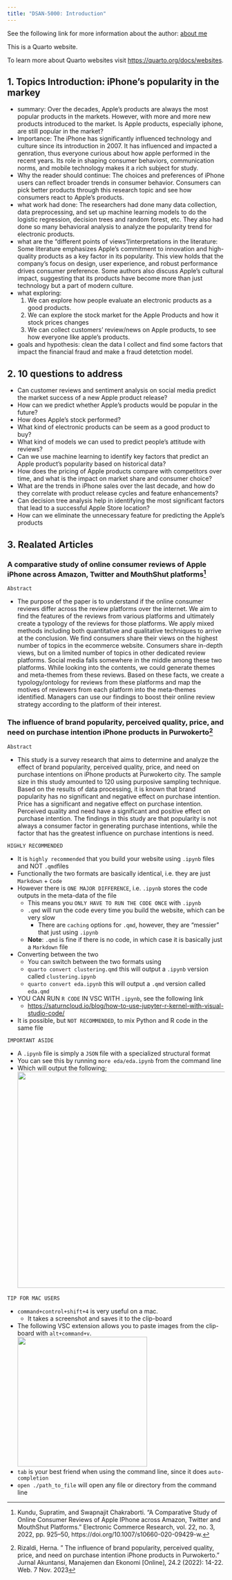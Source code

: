 ```yaml
---
title: "DSAN-5000: Introduction"
---
```


See the following link for more information about the author: [about me](../../index.html)

This is a Quarto website.

To learn more about Quarto websites visit <https://quarto.org/docs/websites>.


## 1. Topics Introduction: iPhone's popularity in the markey
* summary: Over the decades, Apple's products are always the most popular products in the markets. However, with more and more new products introduced to the market. Is Apple products, especially iphone, are still popular in the market?
* Importance: The iPhone has significantly influenced technology and culture since its introduction in 2007. It has influenced and impacted a genration, thus everyone curious about how apple performed in the recent years. Its role in shaping consumer behaviors, communication norms, and mobile technology makes it a rich subject for study.
* Why the reader should continue: The choices and preferences of iPhone users can reflect broader trends in consumer behavior. Consumers can pick better products through this research topic and see how consumers react to Apple's products.
* what work had done: The researchers had done many data collection, data preprocessing, and set up machine learning models to do the logistic regression, decision trees and random forest, etc. They also had done so many behavioral analysis to analyze the popularity trend for electronic products.
* what are the “different points of views”/interpretations in the literature: Some literature emphasizes Apple's commitment to innovation and high-quality products as a key factor in its popularity. This view holds that the company's focus on design, user experience, and robust performance drives consumer preference. Some authors also discuss Apple's cultural impact, suggesting that its products have become more than just technology but a part of modern culture. 
* what exploring: 
  1. We can explore how people evaluate an electronic products as a good products.
  2. We can explore the stock market for the Apple Products and how it stock prices changes
  3. We can collect customers' review/news on Apple products, to see how everyone like apple's products.
* goals and hypothesis: clean the data I collect and find some factors that impact the financial fraud and make a fraud detetction model.

## 2. 10 questions to address
* Can customer reviews and sentiment analysis on social media predict the market success of a new Apple product release?
* How can we predict whether Apple's products would be popular in the future?
* How does Apple's stock performed?
* What kind of electronic products can be seem as a good product to buy?
* What kind of models we can used to predict people's attitude with reviews?
* Can we use machine learning to identify key factors that predict an Apple product's popularity based on historical data?
* How does the pricing of Apple products compare with competitors over time, and what is the impact on market share and consumer choice?
* What are the trends in iPhone sales over the last decade, and how do they correlate with product release cycles and feature enhancements?
* Can decision tree analysis help in identifying the most significant factors that lead to a successful Apple Store location?
* How can we eliminate the unnecessary feature for predicting the Apple's products



## 3. Realated Articles
### A comparative study of online consumer reviews of Apple iPhone across Amazon, Twitter and MouthShut platforms[^1] 
[^1]: Kundu, Supratim, and Swapnajit Chakraborti. “A Comparative Study of Online Consumer Reviews of Apple IPhone across Amazon, Twitter and MouthShut Platforms.” Electronic Commerce Research, vol. 22, no. 3, 2022, pp. 925–50, https://doi.org/10.1007/s10660-020-09429-w.

`Abstract`

* 
The purpose of the paper is to understand if the online consumer reviews differ across the review platforms over the internet. We aim to find the features of the reviews from various platforms and ultimately create a typology of the reviews for those platforms. We apply mixed methods including both quantitative and qualitative techniques to arrive at the conclusion. We find consumers share their views on the highest number of topics in the ecommerce website. Consumers share in-depth views, but on a limited number of topics in other dedicated review platforms. Social media falls somewhere in the middle among these two platforms. While looking into the contents, we could generate themes and meta-themes from these reviews. Based on these facts, we create a typology/ontology for reviews from these platforms and map the motives of reviewers from each platform into the meta-themes identified. Managers can use our findings to boost their online review strategy according to the platform of their interest.

### The influence of brand popularity, perceived quality, price, and need on purchase intention iPhone products in Purwokerto[^2]
[^2]: Rizaldi, Herna. " The influence of brand popularity, perceived quality, price, and need on purchase intention iPhone products in Purwokerto." Jurnal Akuntansi, Manajemen dan Ekonomi [Online], 24.2 (2022): 14-22. Web. 7 Nov. 2023

`Abstract`

* This study is a survey research that aims to determine and analyze the effect of brand popularity, perceived quality, price, and need on purchase intentions on iPhone products at Purwokerto city. The sample size in this study amounted to 120 using purposive sampling technique. Based on the results of data processing, it is known that brand popularity has no significant and negative effect on purchase intention. Price has a significant and negative effect on purchase intention. Perceived quality and need have a significant and positive effect on purchase intention. The findings in this study are that popularity is not always a consumer factor in generating purchase intentions, while the factor that has the greatest influence on purchase intentions is need.

`HIGHLY RECOMMENDED` 

* It is `highly recommended` that you build your website using `.ipynb` files and NOT `.qmd`files
* Functionally the two formats are basically identical, i.e. they are just `Markdown` + `Code` 
* However there is `ONE MAJOR DIFFERENCE`, i.e. `.ipynb` stores the code outputs in the meta-data of the file
  * This means you `ONLY HAVE TO RUN THE CODE ONCE` with `.ipynb`
  * `.qmd` will run the code every time you build the website, which can be very slow
    * There are `caching` options for `.qmd`, however, they are "messier" that just using `.ipynb`
  * **Note**: `.qmd` is fine if there is no code, in which case it is basically just a `Markdown` file
* Converting between the two
  * You can switch between the two formats using 
  * `quarto convert clustering.qmd` this will output a `.ipynb` version called `clustering.ipynb`
  * `quarto convert eda.ipynb` this will output a `.qmd` version called `eda.qmd`
* YOU CAN RUN `R CODE` IN VSC WITH `.ipynb`, see the following link 
  * [https://saturncloud.io/blog/how-to-use-jupyter-r-kernel-with-visual-studio-code/](https://saturncloud.io/blog/how-to-use-jupyter-r-kernel-with-visual-studio-code/)
* It is possible, but `NOT RECOMMENDED`, to mix Python and R code in the same file


`IMPORTANT ASIDE`

*  A `.ipynb` file is simply a `JSON` file with a specialized structural format
*  You can see this by running `more eda/eda.ipynb` from the command line
* Which will output the following;    
    ![](images/2023-08-23-09-39-14.png){width=500}

`TIP FOR MAC USERS`

* `command+control+shift+4` is very useful on a mac. 
  * It takes a screenshot and saves it to the clip-board 
* The following VSC extension allows you to paste images from the clip-board with `alt+command+v`.    
    ![](images/2023-08-23-09-35-05.png){width=300}
* `tab` is your best friend when using the command line, since it does `auto-completion` 
* `open ./path_to_file` will open any file or directory from the command line 

